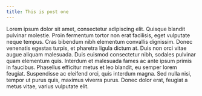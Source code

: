 ```yaml
---
title: This is post one
---
```


Lorem ipsum dolor sit amet, consectetur adipiscing elit. Quisque blandit pulvinar molestie. Proin fermentum tortor non erat facilisis, eget vulputate neque tempus. Cras bibendum nibh elementum convallis dignissim. Donec venenatis egestas turpis, et pharetra ligula dictum at. Duis non orci vitae augue aliquam malesuada. Duis euismod consectetur nibh, sodales pulvinar quam elementum quis. Interdum et malesuada fames ac ante ipsum primis in faucibus. Phasellus efficitur metus et leo blandit, eu semper lorem feugiat. Suspendisse ac eleifend orci, quis interdum magna. Sed nulla nisi, tempor ut purus quis, maximus viverra purus. Donec dolor erat, feugiat a metus vitae, varius vulputate elit.
